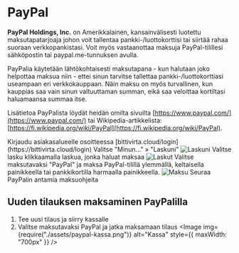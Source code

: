 
# PayPal

**PayPal Holdings, Inc.** on Amerikkalainen, kansainvälisesti luotettu
maksutapatarjoaja johon voit tallentaa pankki-/luottokorttisi tai siirtää rahaa
suoraan verkkopankistasi. Voit myös vastaanottaa maksuja PayPal-tilillesi
sähköpostin tai paypal.me-tunnuksen avulla.

PayPalia käytetään lähtökohtaisesti maksutapana - kun halutaan joko helpottaa
maksua niin - ettei sinun tarvitse tallettaa pankki-/luottokorttiasi useampaan
eri verkkokauppaan. Näin maksu on myös turvallinen, kun kauppias saa vain sinun
valtuuttaman summan, eikä saa veloittaa kortiltasi haluamaansa summaa itse.

Lisätietoa PayPalista löydät heidän omilta sivuilta
[https://www.paypal.com/](https://www.paypal.com/) tai Wikipedia-artikkelista:
[https://fi.wikipedia.org/wiki/PayPal](https://fi.wikipedia.org/wiki/PayPal).

<Stepper title="Olemassa oleva laskun maksaminen">
  <Step>
    Kirjaudu asiakasalueelle osoitteessa
    [bittivirta.cloud/login](https://bittivirta.cloud/login)
  </Step>
  <Step>
    Valitse "Minun..." » "Laskuni"
    <Image
      style={{ maxWidth: "400px" }}
      img={require("./assets/laskuni.png")}
      alt="Laskuni"
    />
  </Step>
  <Step>
    Valitse lasku klikkaamalla laskua, jonka haluat maksaa
    <Image img={require("./assets/laskut.png")} alt="Laskut" />
  </Step>
  <Step>
    Valitse maksutavaksi "PayPal" ja maksa PayPal-tilillä ylemmällä, keltaisella
    painikkeella tai pankkikortilla harmaalla painikkeella.
    <Image
      style={{ maxWidth: "400px" }}
      img={require("./assets/paypal-maksu.png")}
      alt="Maksu"
    />
  </Step>
  <Step>Seuraa PayPalin antamia maksuohjeita</Step>
</Stepper>

## Uuden tilauksen maksaminen PayPalilla

1. Tee uusi tilaus ja siirry kassalle
2. Valitse maksutavaksi PayPal ja jatka maksamaan tilaus
   <Image
     img={require("./assets/paypal-kassa.png")}
     alt="Kassa"
     style={{ maxWidth: "700px" }}
   />
